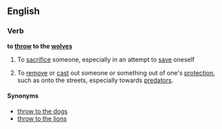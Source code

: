 ==English==

===Verb===
'''to [[throw]] to the [[wolves]]'''

# {{idiomatic}} To [[sacrifice]] someone, especially in an attempt to [[save]] oneself
# {{idiomatic}} To [[remove]] or [[cast]] out someone or something out of one's [[protection]], such as onto the streets, especially towards [[predators]].

====Synonyms====
* [[throw to the dogs]]
* [[throw to the lions]]